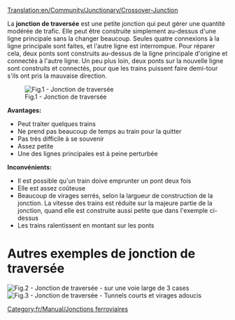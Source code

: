 [[Translation:en/Community/Junctionary/Crossover-Junction]]

{{fr/Community/Junctionary/Menu de Croisements}}

La '''jonction de traversée''' est une petite jonction qui peut gérer une quantité modérée de trafic. Elle peut être construite simplement au-dessus d'une ligne principale sans la changer beaucoup. Seules quatre connexions à la ligne principale sont faites, et l'autre ligne est interrompue. Pour réparer cela, deux ponts sont construits au-dessus de la ligne principale d'origine et connectés à l'autre ligne. Un peu plus loin, deux ponts sur la nouvelle ligne sont construits et connectés, pour que les trains puissent faire demi-tour s'ils ont pris la mauvaise direction.

[[File:en/Community/Junctionary/Cjunction.png|none|frame|Fig.1 - Jonction de traversée]]

'''Avantages:'''
* Peut traiter quelques trains
* Ne prend pas beaucoup de temps au train pour la quitter
* Pas très difficile à se souvenir
* Assez petite
* Une des lignes principales est à peine perturbée

'''Inconvénients:'''
* Il est possible qu'un train doive emprunter un pont deux fois
* Elle est assez coûteuse
* Beaucoup de virages serrés, selon la largueur de construction de la jonction. La vitesse des trains est réduite sur la majeure partie de la jonction, quand elle est construite aussi petite que dans l'exemple ci-dessus
* Les trains ralentissent en montant sur les ponts

=Autres exemples de jonction de traversée=
[[File:en/Community/Junctionary/Train-junction-4-crossover-3wide.png|none|frame|Fig.2 - Jonction de traversée - sur une voie large de 3 cases]]
[[File:en/Community/Junctionary/Crossover-junction-half-wide.png|none|frame|Fig.3 - Jonction de traversée - Tunnels courts et virages adoucis]]

[[Category:fr/Manual/Jonctions ferroviaires]]
